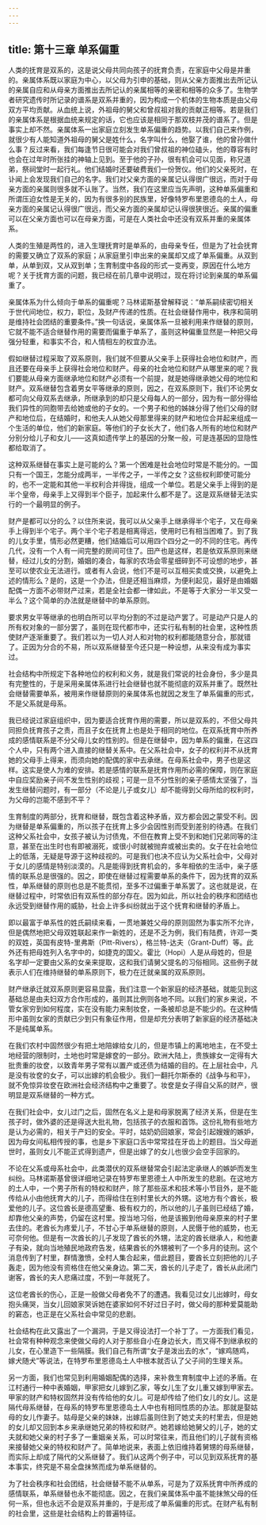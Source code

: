 ```yaml
---
---
---
```

title: 第十三章 单系偏重
---




人类的抚育是双系的，这是说父母共同向孩子的抚育负责，在家庭中父母是并重的。亲属体系既以家庭为中心，以父母为引申的基础，则从父亲方面推出去所记认的亲属自应和从母亲方面推出去所记认的亲属相等的亲密和相等的众多了。生物学者研究遗传时所记录的谱系是双系并重的，因为构成一个机体的生物本质是由父母双方平均贡献。从血统上说，外祖母的舅父和曾叔祖对我的贡献正相等。若是我们的亲属体系是根据血统来规定的话，它也应该是相同于那双枝并茂的谱系了。但是事实上却不然。亲属体系一出家庭立刻发生单系偏重的趋势。以我们自己来作例，就很少有人能知道外祖母的舅父是姓什么，名字叫什么，他娶了谁，他的曾孙做什么事？反过来看，我们每逢节日很可能会对我们曾叔祖的神位磕头，他的尊容有时也会在过年时所张挂的神轴上见到。至于他的子孙，很有机会可以见面，称兄道弟，祭祠堂时一起行礼。他们结婚时还要破费我们一份贺仪。他们的父亲死时，在讣闻上会发现我们自己的名字。我们对父亲方面的亲属记认得很广很远，而对于母亲方面的亲属则很多就不认账了。当然，我们在这里应当先声明，这种单系偏重和所谓压迫女性是无关的，因为有很多别的民族里，好像特罗布里恩德岛的土人，母亲方面的亲属记认得很广很远，而父亲方面的亲属却记认得很狭很近。亲属的偏重可以在父亲方面也可以在母亲方面，可是在人类社会中还没有双系并重的亲属体系。

人类的生殖是两性的，进入生理抚育时是单系的，由母亲专任，但是为了社会抚育的需要又确立了双系的家庭；从家庭里引申出来的亲属却又成了单系偏重。从双到单，从单到双，又从双到单；生育制度中各段的形式一变再变，原因在什么地方呢？关于抚育方面的问题，我已经在前几章中说明过，现在将讨论到亲属的单系偏重了。

亲属体系为什么倾向于单系的偏重呢？马林诺斯基曾解释说：“单系嗣续密切相关于世代间地位，权力，职位，及财产传递的性质。在社会继替作用中，秩序和简明是维持社会团结的重要条件。”换一句话说，亲属体系一旦被利用来作继替的原则，它就不能不适合继替作用的需要而偏重于单系了，虽则这种偏重显然是一种把父母强分轻重，和事实不合，和人情相左的权宜办法。

假如继替过程采取了双系原则，我们就不但要从父亲手上获得社会地位和财产，而且还要在母亲手上获得社会地位和财产。母亲的社会地位和财产从哪里来的呢？我们要能从母亲方面继承地位和财产必须有一个前提，就是她得继承她父母的地位和财产。双系继替包含着男女平等继承的原则，因之，在双系原则下，我们不论男女都可向父母双系去继承，所继承到的却只是父母每人的一部分，因为有一部分得给我们异性的同胞带去给她或他的子女的。一个男子和他的姊妹分得了他们父母的财产和地位后，在结婚时，和他夫人从她父母那里得来的财产和地位合并起来组成一个生活的单位，他们的新家庭。等他们的子女长大了，他们各人所有的地位和财产分别分给儿子和女儿——这真如遗传学上的基因的分聚一般，可是连基因的显隐性都给取消了。

这种双系继替在事实上是可能的么？第一个困难是社会地位时常是不能分的。一国只有一个国王，怎能分成两半，一半传之子，一半传之女？这些权利即使可能分的，也不一定能和其他一半权利合并得拢，组成一个单位。若是父亲手上得到的是半个皇帝，母亲手上又得到半个臣子，加起来什么都不是了。这是双系继替无法实行的一个最明显的例子。

财产是都可以分的么？以住所来说，我可以从父亲手上继承得半个宅子，又在母亲手上得到半个宅子。两个半个宅子若是相离得远，使用时已有相当困难了。到了我的儿女手里，情形必然更糟，他们结婚后可以用四个四分之一的不同的住宅。再传几代，没有一个人有一间完整的房间可住了。田产也是这样，若是依双系原则来继替，经过儿女的分割，婚姻的凑合，每家的农场会零星细碎到不可设想的地步，甚至可以使农业无法进行。或者有人会说，他们不是可以互相买卖或交换，以避免上述的情形么？是的，这是一个办法，但是还相当麻烦，为便利起见，最好是由婚姻配偶一方面不必带财产过来，若是全社会都一律如此，不是等于大家分一半又受一半么？这个简单的办法就是继替中的单系原则。

要求男女平等继承的也明白所可以平均分割的不过是动产罢了。可是动产只是人的所有权对象的一部分罢了，虽则在现代都市中，还实行私有制的社会里，这种性质使财产逐渐重要了。我们若以为一切人对人和对物的权利都能随意分合，那就错了。正因为分合的不易，所以双系继替至今还只是一种设想，从来没有成为事实过。

社会结构中所规定下各种地位的权利和义务，就是我们常说的社会身份，多少是具有完整性的，于是采用亲属体系进行社会继替也就不能彻底的双系并重了。既然社会继替需要单系，被用来作继替原则的亲属体系也就因之发生了单系偏重的形式，不是父系就是母系。

我已经说过家庭组织中，因为要适合抚育作用的需要，所以是双系的，不但父母共同担负抚育孩子之责，而且子女在抚育上也是处于相同的地位。在双系抚育中所养成的感情联系是不分父母儿女的性别的。但是在继替中，因为单系的偏重，在这四个人中，只有两个进入直接的继替关系中。在父系社会中，女子的权利并不从抚育她的父母手上得来，而须向她的配偶的家中去承继。在母系社会中，男子也是这样。这实是使人为难的安排。若是感情的联系是抚育作用所必需的保障，则在家庭中自应奖励亲子间不发生性别的歧视；可是一旦不分性别的亲子感情太坚强了，当发生继替问题时，有一部分（不论是儿子或女儿）却不能得到父母所给的权利时，为父母的岂能不感到不平？

生育制度的两部分，抚育和继替，既包含着这种矛盾，双方都会因之蒙受不利。因为继替是单系偏重的，所以孩子在抚育上多少会因性别而受到差别的待遇。在我们这种父系社会中，女孩子被认为讨债鬼，不但在教育上受不到和她们兄弟同等的注意，甚至在出生时也有即被溺死，或很小时就被抛弃或被出卖的。女子在社会地位上的低落，无疑是导源于这种歧视的。可是我们也决不应认为父系社会中，父母对于女儿的感情是特别淡漠的。凡是能得到抚育机会的，多年相依的生活中，亲子感情的联系总是很强的。因之，即使在继替过程需要单系的条件下，因为抚育的双系性，单系继替的原则也总是不能贯彻，至多不过偏重于单系罢了。这也就是说，在继替过程中，时常依旧有双系性的部分存在。因为如此，所以社会的秩序和团结也永远受到继替作用的威胁，社会上许多纠纷就出于这个抚育和继替的矛盾上。

即以最富于单系性的姓氏嗣续来看，一贯地兼姓父母的原则固然为事实所不允许，但是偶然地把父母双姓联起来作一新姓的，还是不乏为例，我们有陆费，许邓一类的双姓，英国有皮特-里弗斯（Pitt-Rivers），格兰特-达夫（Grant-Duff）等。此外还有把母姓列入名字中的，如捷克的国父。霍比（Hopi）人是从母姓的，但是名字却一定要由父系的女亲来提取，这和我们请舅父提名的习俗相同。这些例子就表示人们在维持继替的单系原则下，极力在迁就亲属的双系原则。

财产继承迁就双系原则更容易显露，我们注意一个新家庭的经济基础，就能见到这基础总是由夫妇双方合作形成的，虽则其比例则各地不同。以我们的家乡来说，不管女家穷到如何程度，实在没有能力来制妆奁，一条被却总是不能少的。在这种情形中虽则女家的贡献已少到只有象征作用，但是却充分表明了新家庭的经济基础决不是纯属单系。

在我们农村中固然很少有把土地陪嫁给女儿的，但是市镇上的离地地主，在不受土地经营的限制时，土地也时常是嫁奁的一部分。欧洲大陆上，贵族嫁女一定得有大批贵重的妆奁，以致青年男子常有以置产或还债为结婚的目的。在上层社会中，凡是没有妆奁的女子，可以出嫁的机会极少。我们一翻托尔斯泰的《战争与和平》，就不免惊异妆奁在欧洲社会经济结构中之重要了。妆奁是女子得自父系的财产，很明显是双系继替的一种方式。

在我们社会中，女儿过门之后，固然在名义上是和母家脱离了经济关系，但是在生孩子时，做外婆的还是得送大批礼物，包括孩子的衣服和首饰。这份礼物有些地方是认为必需的，相关于产妇的安全。平时，姑奶奶回娘家，常会引起嫂嫂的嫉妒，因为母女间私相传授的事，也是乡下家庭口舌中常常挂在牙齿上的题目。当父母逝世时，虽则女儿不能正式得到遗产，但是出嫁了的女儿也很少会空手回家的。

不论在父系或母系社会中，此类潜伏的双系继替常会引起法定承继人的嫉妒而发生纠纷。马林诺斯基曾很详细地记录在特罗布里恩德土人中所发生的悲剧。在这地方的土人中，一个男子所有的特权和财产，除了那些巫术和技术等小节目外，是不能传给从小由他抚育大的儿子，而得给住在别村里长大的外甥。这地方有个酋长，极爱他的儿子。这位酋长是德高望重、极有权力的，所以他的儿子虽则已经结了婚，却靠他父亲的声势，仍留在这村里。按当地习俗，他是该搬到他母亲原来的村子里去住的。老酋长为疼爱儿子，不甘心于单系继替的原则，人民慑于他的威势，也无可奈何他。但是有一次酋长的儿子发现了酋长的外甥，法定的酋长继承人，和他妻子有染，就向当地殖民地政府告发，结果酋长的外甥被判了一个多月的徒刑。这个消息传到了村里，群情激愤，全村人集合起来，借此题目，要酋长立刻把他的儿子轰走，因为他没有资格住在他父亲身边。第二天，酋长的儿子走了，酋长从此闭门谢客，酋长的夫人悲痛过度，不到一年就死了。

这位老酋长的伤心，正是一般做父母者免不了的遭遇。我看见过女儿出嫁时，母女抱头痛哭，当女儿回娘家哭诉她在婆家如何不好过日子时，做父母的那种爱莫能助的窘态，也正是在父系社会中常见的悲剧。

社会结构在此又露出了一个漏洞，于是又得设法打一个补丁了。一方面我们看见，社会常有种种观念来使做父母的人对于那些自小在身边长大，而又得不到继承权的儿女，在心里造下一些隔膜。我们自己有所谓“女子是泼出去的水”，“嫁鸡随鸡，嫁犬随犬”等说法，在特罗布里恩德岛土人中根本就否认了父子间的生理关系。

另一方面，我们也常见到利用婚姻配偶的选择，来补救生育制度中上述的矛盾。在江村通行一种中表婚姻，甲家把女儿嫁到乙家，等女儿生了女儿重又嫁到甲家去。甲家的财产和特权固然并没有传给他的女儿。可是却传给了他们女儿的女儿。这是隔代母系继替，在母系的特罗布里恩德岛土人中也有相同性质的办法。那就是娶姑母的女儿作妻子。姑母是父亲的妹妹，出嫁后虽则住到了她丈夫的村里去，但是她的女儿却又回到本乡来承继她兄弟的特权和财产。她若嫁给她舅父的儿子，她的丈夫就和她父亲的村子多了一重姻亲关系，可以时常往来，而且他们的儿子就有资格来接替她父亲的特权和财产了。简单地说来，表面上依旧维持着舅甥的母系继替，而实际上却成了隔代的父系继替了。我们从这两个例子中，可以见到双系抚育的基本事实，终究是不易全盘抹煞而成为单系继替的。

为了社会秩序和社会团结，社会继替不能不从单系，可是为了双系抚育中所养成的感情联系，单系继替也永不能彻底。因之，在我们亲属体系中虽不能抹煞父母的任何一系，但也永远不会是双系并重的，于是形成了单系偏重的形式。在财产私有制的社会里，这些是社会结构上的普遍特征。